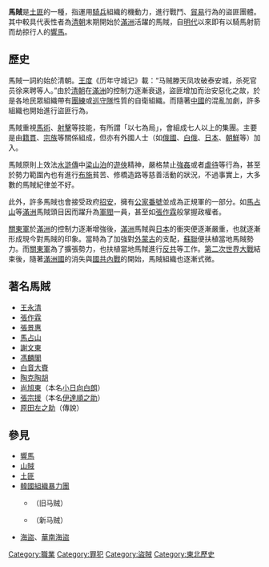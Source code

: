 '''馬賊'''是[[土匪|土匪]]的一種，指運用[[騎兵|騎兵]]組織的機動力，進行戰鬥、[[貿易|貿易]]行為的盜匪團體。其中較具代表性者為[[清朝|清朝]]末期開始於[[滿洲|滿洲]]活躍的馬賊，自[[明代|明代]]以來即有以騎馬射箭而劫掠行人的[[響馬|響馬]]。

==歷史==
馬賊一詞約始於清朝。[[王度|王度]]《历年守城记》載：“马贼滕天凤攻破泰安城，杀死官员徐来聘等人。”由於[[清朝|清朝]]在[[滿洲|滿洲]]的控制力逐漸衰退，盜匪增加而治安惡化之故，於是各地民眾組織帶有[[團練|團練]]或[[鄉勇|巡守隊]]性質的自衛組織。而隨著[[中國|中國]]的混亂加劇，許多組織也開始進行盜匪行為。

馬賊重視[[馬術|馬術]]、[[射擊|射擊]]等技能，有所謂「以七為局」，會組成七人以上的集團。主要是由[[籍貫|籍貫]]、[[宗族|宗族]]等關係組成，但亦有外國人士（如[[俄國|俄國]]、[[白俄|白俄]]、[[日本|日本]]、[[朝鮮半島|朝鮮]]等）加入。

馬賊原則上效法[[水滸傳|水滸傳]]中[[梁山泊|梁山泊]]的[[遊俠|遊俠]]精神，嚴格禁止[[強姦|強姦]]或者[[虐待|虐待]]等行為，甚至於勢力範圍內也有進行[[布施|布施]]貧苦、修橋造路等慈善活動的狀況，不過事實上，大多數的馬賊紀律並不好。

此外，許多馬賊也會接受政府[[招安|招安]]，擁有[[公家|公家]][[番號|番號]]並成為正規軍的一部分。如[[馬占山|馬占山]]等[[滿洲|滿洲]]馬賊頭目因而躍升為[[軍閥|軍閥]]一員，甚至如[[張作霖|張作霖]]般掌握政權者。

[[關東軍|關東軍]]於[[滿洲|滿洲]]的控制力逐漸增強後，[[滿洲|滿洲]]馬賊與[[日本|日本]]的衝突便逐漸嚴重，也就逐漸形成現今對馬賊的印象。當時為了加強對[[外蒙古|外蒙古]]的支配，[[蘇聯|蘇聯]]便扶植當地馬賊勢力。而[[關東軍|關東軍]]為了擴張勢力，也扶植當地馬賊進行[[反共|反共]]等工作。[[第二次世界大戰|第二次世界大戰]]結束後，隨著[[滿洲國|滿洲國]]的消失與[[國共內戰|國共內戰]]的開始，馬賊組織也逐漸式微。

==著名馬賊==
*[[王永清|王永清]]
*[[張作霖|張作霖]]
*[[張景惠|張景惠]]
*[[馬占山|馬占山]]
*[[謝文東|謝文東]]
*[[馮麟閣|馮麟閣]]
*[[白音大賚|白音大賚]]
*[[陶克陶胡|陶克陶胡]]
*[[尚旭東|尚旭東]]（本名[[小日向白朗|小日向白朗]]）
*[[張宗援|張宗援]]（本名[[伊達順之助|伊達順之助]]）
*[[原田左之助|原田左之助]]（傳說）

==參見==
*[[響馬|響馬]]
*[[山賊|山賊]]
*[[土匪|土匪]]
*[[韓國組織暴力團|韓國組織暴力團]]
**{{link-ko|高羲敬 (1873年)|고희경 (1873년)|高羲敬}}（旧马贼）
**{{link-ko|嚴東旭|엄동옥}}（新马贼）
*[[海盜|海盜]]、[[華南海盜|華南海盜]]


{{Crime-stub}}
[[Category:職業|Category:職業]]
[[Category:罪犯|Category:罪犯]]
[[Category:盜賊|Category:盜賊]]
[[Category:東北歷史|Category:東北歷史]]